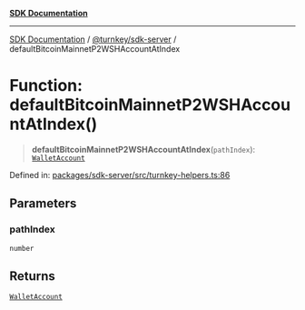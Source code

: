[**SDK Documentation**](../../../README.mdx)

***

[SDK Documentation](../../../packages.mdx) / [@turnkey/sdk-server](../README.mdx) / defaultBitcoinMainnetP2WSHAccountAtIndex

# Function: defaultBitcoinMainnetP2WSHAccountAtIndex()

> **defaultBitcoinMainnetP2WSHAccountAtIndex**(`pathIndex`): [`WalletAccount`](../interfaces/WalletAccount.mdx)

Defined in: [packages/sdk-server/src/turnkey-helpers.ts:86](https://github.com/tkhq/sdk/blob/e1b1a69bdd608320aaf03cc2dbbf68dc0c52b28d/packages/sdk-server/src/turnkey-helpers.ts#L86)

## Parameters

### pathIndex

`number`

## Returns

[`WalletAccount`](../interfaces/WalletAccount.mdx)
